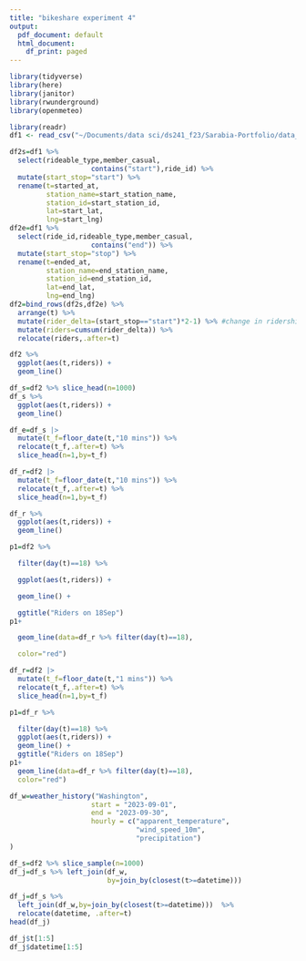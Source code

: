 ```yaml
---
title: "bikeshare experiment 4"
output:
  pdf_document: default
  html_document:
    df_print: paged
---
```




```r
library(tidyverse)
library(here)
library(janitor)
library(rwunderground)
library(openmeteo)
```


```r
library(readr)
df1 <- read_csv("~/Documents/data sci/ds241_f23/Sarabia-Portfolio/data_raw/202309-capitalbikeshare-tripdata.csv.zip")

```
```r
df2s=df1 %>% 
  select(rideable_type,member_casual,
                    contains("start"),ride_id) %>% 
  mutate(start_stop="start") %>%
  rename(t=started_at,
         station_name=start_station_name,
         station_id=start_station_id,
         lat=start_lat,
         lng=start_lng)
df2e=df1 %>% 
  select(ride_id,rideable_type,member_casual,
                    contains("end")) %>%
  mutate(start_stop="stop") %>%
  rename(t=ended_at,
         station_name=end_station_name,
         station_id=end_station_id,
         lat=end_lat,
         lng=end_lng) 
df2=bind_rows(df2s,df2e) %>%
  arrange(t) %>%
  mutate(rider_delta=(start_stop=="start")*2-1) %>% #change in ridership 
  mutate(riders=cumsum(rider_delta)) %>%
  relocate(riders,.after=t)
```

```r
df2 %>% 
  ggplot(aes(t,riders)) +
  geom_line()
```
```r
df_s=df2 %>% slice_head(n=1000)
df_s %>% 
  ggplot(aes(t,riders)) +
  geom_line()
```

```r
df_e=df_s |>
  mutate(t_f=floor_date(t,"10 mins")) %>%
  relocate(t_f,.after=t) %>%
  slice_head(n=1,by=t_f)
```


```r
df_r=df2 |>
  mutate(t_f=floor_date(t,"10 mins")) %>%
  relocate(t_f,.after=t) %>%
  slice_head(n=1,by=t_f)

df_r %>% 
  ggplot(aes(t,riders)) +
  geom_line()
```
```r

p1=df2 %>% 

  filter(day(t)==18) %>%

  ggplot(aes(t,riders)) +

  geom_line() +

  ggtitle("Riders on 18Sep")
p1+

  geom_line(data=df_r %>% filter(day(t)==18),

  color="red")
```

```r
df_r=df2 |>
  mutate(t_f=floor_date(t,"1 mins")) %>%
  relocate(t_f,.after=t) %>%
  slice_head(n=1,by=t_f)

p1=df_r %>% 

  filter(day(t)==18) %>%
  ggplot(aes(t,riders)) +
  geom_line() + 
  ggtitle("Riders on 18Sep") 
p1+ 
  geom_line(data=df_r %>% filter(day(t)==18),
  color="red")
```

```r
df_w=weather_history("Washington",
                    start = "2023-09-01",
                    end = "2023-09-30",
                    hourly = c("apparent_temperature",
                               "wind_speed_10m",
                               "precipitation")
)
```
```r
df_s=df2 %>% slice_sample(n=1000)
df_j=df_s %>% left_join(df_w,
                        by=join_by(closest(t>=datetime)))
```


```r
df_j=df_s %>% 
  left_join(df_w,by=join_by(closest(t>=datetime)))  %>%
  relocate(datetime, .after=t) 
head(df_j)
```

```r
df_j$t[1:5]
df_j$datetime[1:5]
```

















